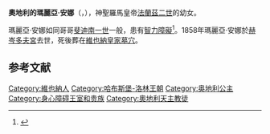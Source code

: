 {{Expand language|1=en|time=2020-11-17T02:10:46+00:00}}
{{Infobox royalty
| name         = 奧地利的瑪麗亞·安娜
| image        = Erzherzogin Maria Anna Litho.jpg
| birth_date   = {{birth date|1804|06|08|df=y}}
| birth_place  = [[維也納|維也納]]
| death_date   = {{death date and age|1858|12|28|1804|06|08|df=y}}
| death_place  = 維也納
| burial_place = [[皇家墓穴_(維也納)|維也納皇家墓穴]]
| full name    = Maria Anna Franziska Theresia Josepha Medarde
| house        = [[哈布斯堡-洛林皇朝|哈布斯堡-洛林皇朝]]
| father       = [[弗朗茨二世_(神圣罗马帝国)|神聖羅馬皇帝法蘭茲二世]]
| mother       = [[瑪麗亞·特蕾莎_(那不勒斯和西西里公主)|兩西西里的瑪麗亞·特蕾莎]]
| religion     = [[羅馬天主教|羅馬天主教]]
}}
'''奧地利的瑪麗亞·安娜'''（{{lang-de|Maria Anna von Österreich}}，{{bd|1804年|6月8日|1858年|12月28日<ref name="Hawlik-Van de Water">{{cite book|last=Hawlik-Van de Water|first=Magdalena|title=Das kaiserliche Lustchloss Hetzendorf : die Modeschule der Stadt Wien|year=1996|publisher=Böhlau|isbn=3205986016|page=61}}</ref>}}），神聖羅馬皇帝[[弗朗茨二世_(神圣罗马帝国)|法蘭茲二世]]的幼女。

瑪麗亞·安娜如同哥哥[[斐迪南一世_(奥地利皇帝)|斐迪南一世]]一般，患有[[智力障礙|智力障礙]]<ref name=palmer>{{cite book|last=Palmer|first=Alan|title=Twilight of the Habsburgs|year=1997|publisher=Atlantic Monthly Press|isbn=978-0871136657|page=4}}</ref>。1858年瑪麗亞·安娜於[[赫岑多夫宮|赫岑多夫宮]]去世，死後葬在[[皇家墓穴_(維也納)|維也納皇家墓穴]]。

==参考文献==
{{reflist}}

[[Category:維也納人|Category:維也納人]]
[[Category:哈布斯堡-洛林王朝|Category:哈布斯堡-洛林王朝]]
[[Category:奥地利公主|Category:奥地利公主]]
[[Category:身心障碍王室和贵族|Category:身心障碍王室和贵族]]
[[Category:奧地利天主教徒|Category:奧地利天主教徒]]